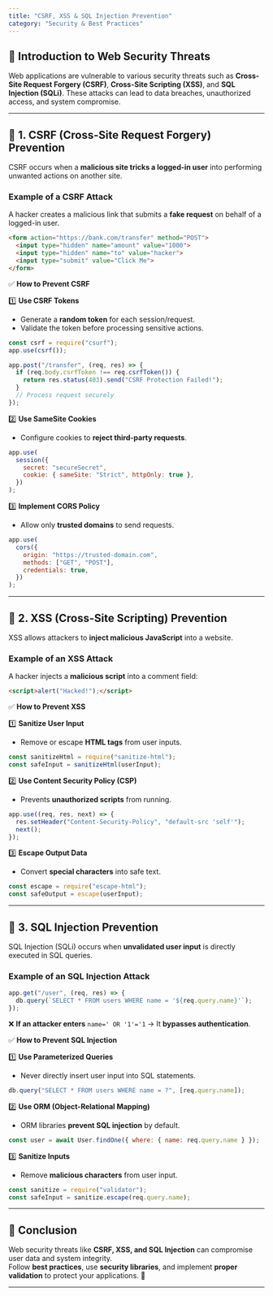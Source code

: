 ```yaml
---
title: "CSRF, XSS & SQL Injection Prevention"
category: "Security & Best Practices"
---
```


## 📌 Introduction to Web Security Threats

Web applications are vulnerable to various security threats such as **Cross-Site Request Forgery (CSRF)**, **Cross-Site Scripting (XSS)**, and **SQL Injection (SQLi)**. These attacks can lead to data breaches, unauthorized access, and system compromise.

---

## 🔹 1. CSRF (Cross-Site Request Forgery) Prevention

CSRF occurs when a **malicious site tricks a logged-in user** into performing unwanted actions on another site.

### **Example of a CSRF Attack**
A hacker creates a malicious link that submits a **fake request** on behalf of a logged-in user.

```html
<form action="https://bank.com/transfer" method="POST">
  <input type="hidden" name="amount" value="1000">
  <input type="hidden" name="to" value="hacker">
  <input type="submit" value="Click Me">
</form>
```

✅ **How to Prevent CSRF**

1️⃣ **Use CSRF Tokens**  
   - Generate a **random token** for each session/request.
   - Validate the token before processing sensitive actions.

```javascript
const csrf = require("csurf");
app.use(csrf());

app.post("/transfer", (req, res) => {
  if (req.body.csrfToken !== req.csrfToken()) {
    return res.status(403).send("CSRF Protection Failed!");
  }
  // Process request securely
});
```

2️⃣ **Use SameSite Cookies**  
   - Configure cookies to **reject third-party requests**.

```javascript
app.use(
  session({
    secret: "secureSecret",
    cookie: { sameSite: "Strict", httpOnly: true },
  })
);
```

3️⃣ **Implement CORS Policy**  
   - Allow only **trusted domains** to send requests.

```javascript
app.use(
  cors({
    origin: "https://trusted-domain.com",
    methods: ["GET", "POST"],
    credentials: true,
  })
);
```

---

## 🔹 2. XSS (Cross-Site Scripting) Prevention

XSS allows attackers to **inject malicious JavaScript** into a website.

### **Example of an XSS Attack**
A hacker injects a **malicious script** into a comment field:

```html
<script>alert("Hacked!");</script>
```

✅ **How to Prevent XSS**

1️⃣ **Sanitize User Input**  
   - Remove or escape **HTML tags** from user inputs.

```javascript
const sanitizeHtml = require("sanitize-html");
const safeInput = sanitizeHtml(userInput);
```

2️⃣ **Use Content Security Policy (CSP)**  
   - Prevents **unauthorized scripts** from running.

```javascript
app.use((req, res, next) => {
  res.setHeader("Content-Security-Policy", "default-src 'self'");
  next();
});
```

3️⃣ **Escape Output Data**  
   - Convert **special characters** into safe text.

```javascript
const escape = require("escape-html");
const safeOutput = escape(userInput);
```

---

## 🔹 3. SQL Injection Prevention

SQL Injection (SQLi) occurs when **unvalidated user input** is directly executed in SQL queries.

### **Example of an SQL Injection Attack**
```javascript
app.get("/user", (req, res) => {
  db.query(`SELECT * FROM users WHERE name = '${req.query.name}'`);
});
```
❌ **If an attacker enters** `name=' OR '1'='1` → It **bypasses authentication**.

✅ **How to Prevent SQL Injection**

1️⃣ **Use Parameterized Queries**  
   - Never directly insert user input into SQL statements.

```javascript
db.query("SELECT * FROM users WHERE name = ?", [req.query.name]);
```

2️⃣ **Use ORM (Object-Relational Mapping)**  
   - ORM libraries **prevent SQL injection** by default.

```javascript
const user = await User.findOne({ where: { name: req.query.name } });
```

3️⃣ **Sanitize Inputs**  
   - Remove **malicious characters** from user input.

```javascript
const sanitize = require("validator");
const safeInput = sanitize.escape(req.query.name);
```

---

## 📌 Conclusion

Web security threats like **CSRF, XSS, and SQL Injection** can compromise user data and system integrity.  
Follow **best practices**, use **security libraries**, and implement **proper validation** to protect your applications. 🚀

---

